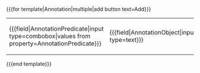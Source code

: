 <nowiki>{{{</nowiki>for template<nowiki>|</nowiki>Annotation<nowiki>|</nowiki>multiple<nowiki>|</nowiki>add button text=Add<nowiki>}}}</nowiki>
{|class=formtable
|<nowiki>{{{</nowiki>field<nowiki>|</nowiki>AnnotationPredicate<nowiki>|</nowiki>input type=combobox<nowiki>|</nowiki>values from property=AnnotationPredicate<nowiki>}}}</nowiki>
|<nowiki>{{{</nowiki>field<nowiki>|</nowiki>AnnotationObject<nowiki>|</nowiki>input type=text<nowiki>}}}</nowiki>
|}
<nowiki>{{{</nowiki>end template<nowiki>}}}</nowiki>